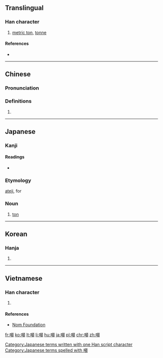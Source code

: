 {{also|吨}}
==Translingual==

===Han character===
{{Han char|rn=30|rad=口|as=13|sn=16|four=61086|canj=RPUC|ids=⿰口頓}}

# [[metric ton]], [[tonne]]

====References====
* {{Han ref|kx=0211.121|dkj=04429|hdz=10689.100|uh=5678|ud=22136|bh=BEB7|bd=48823}}

----

==Chinese==
{{zh-forms|s=吨}}

===Pronunciation===
{{zh-pron
|m=dūn
|c=deon1
|mc=
|oc=
|ma=Zh-dun.ogg
|cat=n
}}

===Definitions===
# {{rfdef|lang=zh}}

----

==Japanese==

===Kanji===
{{ja-kanji|grade=|rs=口13}}

====Readings====
* {{ja-readings|on=[[とん]] (ton)|kun=[[とん]] (ton)}}

===Etymology===
[[ateji]], for {{etyl|en|ja|sort=とん}} {{term|ton|lang=en}}

===Noun===
{{ja-noun|k|hira=とん|kata=トン|rom=ton}} 

# {{ja-def|トン}} [[ton]]

[[Category:Japanese terms written with one Han script character]]
[[Category:Japanese terms spelled with 噸]]

----

==Korean==

===Hanja===
{{ko-hanja|hangeul=[[톤]]|rv=ton|mr=t'on}}

# {{defn|lang=ko|sort=口13}}

----

==Vietnamese==

===Han character===
{{vi-hantu|[[đốn]]|rs=口13}}

# {{defn|lang=vi|sort=口13}}

====References====
*[http://nomfoundation.org/common/nom_details.php?codepoint=5678 Nom Foundation]

[[fr:噸]]
[[ko:噸]]
[[lt:噸]]
[[li:噸]]
[[hu:噸]]
[[ja:噸]]
[[pl:噸]]
[[chr:噸]]
[[zh:噸]]